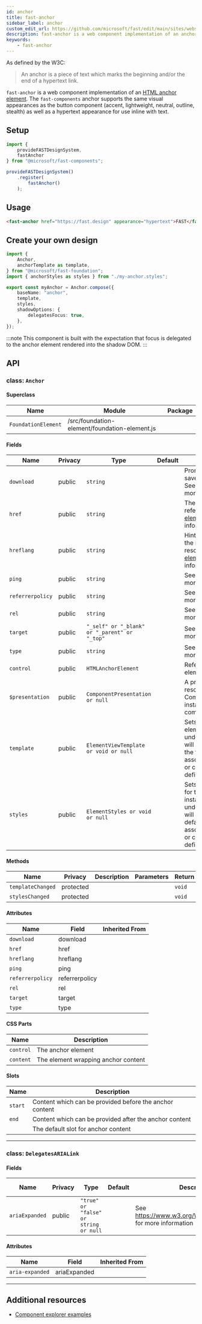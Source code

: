 ```yaml
---
id: anchor
title: fast-anchor
sidebar_label: anchor
custom_edit_url: https://github.com/microsoft/fast/edit/main/sites/website/versioned_docs/version-legacy/components/fast-anchor.mdx
description: fast-anchor is a web component implementation of an anchor element.
keywords:
    - fast-anchor
---
```


As defined by the W3C:

> An anchor is a piece of text which marks the beginning and/or the end of a hypertext link.

`fast-anchor` is a web component implementation of an [HTML anchor element](https://developer.mozilla.org/en-US/docs/Web/HTML/Element/a). The `fast-components` anchor supports the same visual appearances as the button component (accent, lightweight, neutral, outline, stealth) as well as a hypertext appearance for use inline with text.

## Setup

```ts
import {
    provideFASTDesignSystem,
    fastAnchor
} from "@microsoft/fast-components";

provideFASTDesignSystem()
    .register(
        fastAnchor()
    );
```

## Usage

```html live
<fast-anchor href="https://fast.design" appearance="hypertext">FAST</fast-anchor>
```

## Create your own design

```ts
import {
    Anchor,
    anchorTemplate as template,
} from "@microsoft/fast-foundation";
import { anchorStyles as styles } from "./my-anchor.styles";

export const myAnchor = Anchor.compose({
    baseName: "anchor",
    template,
    styles,
    shadowOptions: {
        delegatesFocus: true,
    },
});
```

:::note
This component is built with the expectation that focus is delegated to the anchor element rendered into the shadow DOM.
:::

## API



### class: `Anchor`

#### Superclass

| Name                | Module                                        | Package |
| ------------------- | --------------------------------------------- | ------- |
| `FoundationElement` | /src/foundation-element/foundation-element.js |         |

#### Fields

| Name             | Privacy | Type                                         | Default | Description                                                                                                                                                                         | Inherited From    |
| ---------------- | ------- | -------------------------------------------- | ------- | ----------------------------------------------------------------------------------------------------------------------------------------------------------------------------------- | ----------------- |
| `download`       | public  | `string`                                     |         | Prompts the user to save the linked URL. See [`<a>` element](https://developer.mozilla.org/en-US/docs/Web/HTML/Element/a) for more information.                    |                   |
| `href`           | public  | `string`                                     |         | The URL the hyperlink references. See [`<a>` element](https://developer.mozilla.org/en-US/docs/Web/HTML/Element/a) for more information.                           |                   |
| `hreflang`       | public  | `string`                                     |         | Hints at the language of the referenced resource. See [`<a>` element](https://developer.mozilla.org/en-US/docs/Web/HTML/Element/a) for more information.           |                   |
| `ping`           | public  | `string`                                     |         | See [`<a>` element](https://developer.mozilla.org/en-US/docs/Web/HTML/Element/a) for more information.                                                             |                   |
| `referrerpolicy` | public  | `string`                                     |         | See [`<a>` element](https://developer.mozilla.org/en-US/docs/Web/HTML/Element/a) for more information.                                                             |                   |
| `rel`            | public  | `string`                                     |         | See [`<a>` element](https://developer.mozilla.org/en-US/docs/Web/HTML/Element/a) for more information.                                                             |                   |
| `target`         | public  | `"_self" or "_blank" or "_parent" or "_top"` |         | See [`<a>` element](https://developer.mozilla.org/en-US/docs/Web/HTML/Element/a) for more information.                                                             |                   |
| `type`           | public  | `string`                                     |         | See [`<a>` element](https://developer.mozilla.org/en-US/docs/Web/HTML/Element/a) for more information.                                                             |                   |
| `control`        | public  | `HTMLAnchorElement`                          |         | References the root element                                                                                                                                                         |                   |
| `$presentation`  | public  | `ComponentPresentation or null`              |         | A property which resolves the ComponentPresentation instance for the current component.                                                                                             | FoundationElement |
| `template`       | public  | `ElementViewTemplate or void or null`        |         | Sets the template of the element instance. When undefined, the element will attempt to resolve the template from the associated presentation or custom element definition.          | FoundationElement |
| `styles`         | public  | `ElementStyles or void or null`              |         | Sets the default styles for the element instance. When undefined, the element will attempt to resolve default styles from the associated presentation or custom element definition. | FoundationElement |

#### Methods

| Name              | Privacy   | Description | Parameters | Return | Inherited From    |
| ----------------- | --------- | ----------- | ---------- | ------ | ----------------- |
| `templateChanged` | protected |             |            | `void` | FoundationElement |
| `stylesChanged`   | protected |             |            | `void` | FoundationElement |

#### Attributes

| Name             | Field          | Inherited From |
| ---------------- | -------------- | -------------- |
| `download`       | download       |                |
| `href`           | href           |                |
| `hreflang`       | hreflang       |                |
| `ping`           | ping           |                |
| `referrerpolicy` | referrerpolicy |                |
| `rel`            | rel            |                |
| `target`         | target         |                |
| `type`           | type           |                |

#### CSS Parts

| Name      | Description                         |
| --------- | ----------------------------------- |
| `control` | The anchor element                  |
| `content` | The element wrapping anchor content |

#### Slots

| Name    | Description                                             |
| ------- | ------------------------------------------------------- |
| `start` | Content which can be provided before the anchor content |
| `end`   | Content which can be provided after the anchor content  |
|         | The default slot for anchor content                     |

<hr/>

### class: `DelegatesARIALink`

#### Fields

| Name           | Privacy | Type                                  | Default | Description                                                          | Inherited From |
| -------------- | ------- | ------------------------------------- | ------- | -------------------------------------------------------------------- | -------------- |
| `ariaExpanded` | public  | `"true" or "false" or string or null` |         | See https://www.w3.org/WAI/PF/aria/roles#link for more information |                |

#### Attributes

| Name            | Field        | Inherited From |
| --------------- | ------------ | -------------- |
| `aria-expanded` | ariaExpanded |                |

<hr/>


## Additional resources

* [Component explorer examples](https://explore.fast.design/components/fast-anchor)

